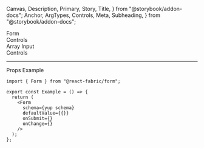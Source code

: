   Canvas,
  Description,
  Primary,
  Story,
  Title,
} from "@storybook/addon-docs";
  Anchor,
  ArgTypes,
  Controls,
  Meta,
  Subheading,
} from "@storybook/addon-docs";

<Meta of={FormStories} />

<Title>Form</Title>

<Anchor storyId="form">
  <div className="hidden-anchor">
    <Subheading>Form</Subheading>
  </div>
</Anchor>

<Description of={Form} />

<Primary />

<Collapsable className="control-panel">
  <div>Controls</div>
  <Controls of={FormStories._Form} />
</Collapsable>

<Anchor storyId="array">
  <Subheading>Array Input</Subheading>
</Anchor>
<Description of={ArrayInputStories._ArrayInput} />
<Canvas withToolbar of={ArrayInputStories._ArrayInput} />
<Collapsable className="control-panel">
  <div>Controls</div>
  <Controls of={ArrayInputStories._ArrayInput} />
</Collapsable>

<hr />

<Anchor storyId="props">
  <Subheading>Props</Subheading>
</Anchor>

<ArgTypes sort="requiredFirst" />

<Anchor storyId="sample">
  <Subheading>Example</Subheading>
</Anchor>

```tsx
import { Form } from "@react-fabric/form";

export const Example = () => {
  return (
    <Form
      schema={yup schema}
      defaultValue={{}}
      onSubmit={}
      onChange={}
    />
  );
};
```
